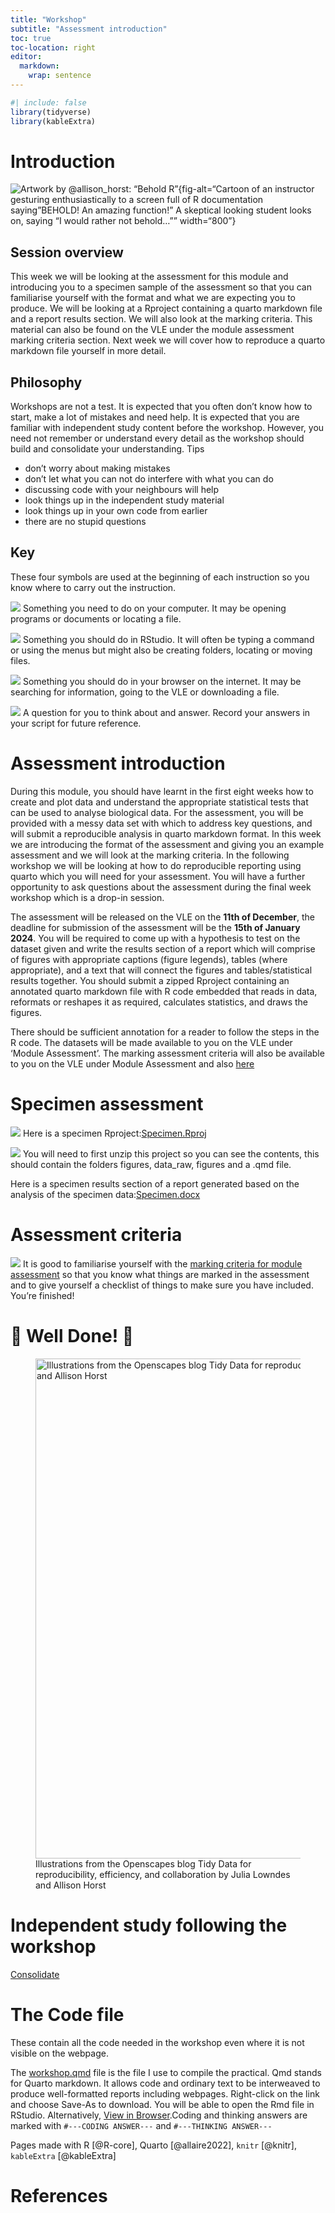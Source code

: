 ```yaml
---
title: "Workshop"
subtitle: "Assessment introduction"
toc: true
toc-location: right
editor:
  markdown:
    wrap: sentence
---
```


```r
#| include: false
library(tidyverse)
library(kableExtra)
```

# Introduction

![Artwork by @allison_horst: "Behold R"](images/behold_R.png){fig-alt="Cartoon of an instructor gesturing enthusiastically to a screen full of R documentation saying "BEHOLD! An amazing function!" A skeptical looking student looks on, saying "I would rather not behold..."" width="800"}


## Session overview

This week we will be looking at the assessment for this module and introducing you to a specimen sample of the assessment so that you can familiarise yourself with the format and what we are expecting you to produce. We will be looking at a Rproject containing a quarto markdown file and a report results section. We will also look at the marking criteria. This material can also be found on the VLE under the module assessment marking criteria section. Next week we will cover how to reproduce a quarto markdown file yourself in more detail.


## Philosophy

Workshops are not a test.
It is expected that you often don't know how to start, make a lot of mistakes and need help.
It is expected that you are familiar with independent study content before the workshop.
However, you need not remember or understand every detail as the workshop should build and consolidate your understanding.
Tips

-   don't worry about making mistakes
-   don't let what you can not do interfere with what you can do
-   discussing code with your neighbours will help
-   look things up in the independent study material
-   look things up in your own code from earlier
-   there are no stupid questions

::: callout-note
## Key

These four symbols are used at the beginning of each instruction so you know where to carry out the instruction.

![](images/do_on_your_computer.png) Something you need to do on your computer.
It may be opening programs or documents or locating a file.

![](images/do_in_R.png) Something you should do in RStudio.
It will often be typing a command or using the menus but might also be creating folders, locating or moving files.

![](images/do_on_internet.png) Something you should do in your browser on the internet.
It may be searching for information, going to the VLE or downloading a file.

![](images/answer.png) A question for you to think about and answer.
Record your answers in your script for future reference.
:::

# Assessment introduction

During this module, you should have learnt in the first eight weeks how to create and plot data and understand the appropriate statistical tests that can be used to analyse biological data. For the assessment, you will be provided with a messy data set with which to address key questions, and will submit a reproducible analysis in quarto markdown format. In this week we are introducing the format of the assessment and giving you an example assessment and we will look at the marking criteria. In the following workshop we will be looking at how to do reproducible reporting using quarto which you will need for your assessment. You will have a further opportunity to ask questions about the assessment during the final week workshop which is a drop-in session.

The assessment will be released on the VLE on the **11th of December**, the deadline for submission of the assessment will be the **15th of January 2024**. You will be required to come up with a hypothesis to test on the dataset given and write the results section of a report which will comprise of figures with appropriate captions (figure legends), tables (where appropriate), and a text that will connect the figures and tables/statistical results together. You should submit a zipped Rproject containing an annotated quarto markdown file with R code embedded that reads in data, reformats or reshapes it as required, calculates statistics, and draws the figures.

There should be sufficient annotation for a reader to follow the steps in the R code.  The datasets will be made available to you on the VLE under ‘Module Assessment’. The marking assessment criteria will also be available to you on the VLE under Module Assessment and also [here](https://docs.google.com/document/d/1zCuQUqUa3HtAcAn87tsNnolDiE2IRlcqj6y3_5gu5oM/edit?usp=sharing)


# Specimen assessment

![](images/do_on_your_computer.png) Here is a specimen Rproject:[Specimen.Rproj](data-raw/assessment.zip)

![](images/do_on_your_computer.png) You will need to first unzip this project so you can see the contents, this should contain the folders figures, data_raw, figures and a .qmd file.

Here is a specimen results section of a report generated based on the analysis of the specimen data:[Specimen.docx](data-raw/specimen.docx)

# Assessment criteria

![](images/do_on_internet.png) It is good to familiarise yourself with the [marking criteria for module assessment](https://docs.google.com/document/d/1zCuQUqUa3HtAcAn87tsNnolDiE2IRlcqj6y3_5gu5oM/edit?usp=sharing) so that you know what things are marked in the assessment and to give yourself a checklist of things to make sure you have included. 
You're finished!

# 🥳 Well Done! 🎉

![Illustrations from the Openscapes blog Tidy Data for reproducibility, efficiency, and collaboration by Julia Lowndes and Allison Horst](images/tidy-complete.jpg){fig-alt="Cute fuzzy monsters putting rectangular data tables onto a conveyor belt. Along the conveyor belt line are different automated 'stations' that update the data, reading 'WRANGLE', 'VISUALIZE', and 'MODEL.' A monster at the end of the conveyor belt is carrying away a table that reads 'Complete analysis'." width="800"}

# Independent study following the workshop

[Consolidate](study_after_workshop.qmd)

# The Code file

These contain all the code needed in the workshop even where it is not visible on the webpage.

The [workshop.qmd](workshop.qmd) file is the file I use to compile the practical.
Qmd stands for Quarto markdown.
It allows code and ordinary text to be interweaved to produce well-formatted reports including webpages.
Right-click on the link and choose Save-As to download.
You will be able to open the Rmd file in RStudio.
Alternatively, [View in Browser](https://github.com/3mmaRand/R4BABS/blob/main/pgt52m/week-8/workshop.qmd).Coding and thinking answers are marked with `#---CODING ANSWER---` and `#---THINKING ANSWER---`

Pages made with R [@R-core], Quarto [@allaire2022], `knitr` [@knitr], `kableExtra` [@kableExtra]

# References
